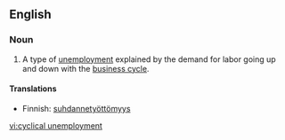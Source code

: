{{wikipedia}}
==English==

===Noun===
{{en-noun|sg=[[cyclical]] [[unemployment]]|-}}

# {{economics}} A type of [[unemployment]] explained by the demand for labor going up and down with the [[business cycle]].

====Translations====
{{trans-top|type of unemployment}}
*Finnish: [[suhdannetyöttömyys]]
{{trans-bottom}}

[[vi:cyclical unemployment]]